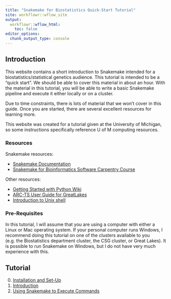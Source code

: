 ```yaml
---
title: "Snakemake for Biostatistics Quick-Start Tutorial"
site: workflowr::wflow_site
output:
  workflowr::wflow_html:
    toc: false
editor_options:
  chunk_output_type: console
---
```


## Introduction

This website contains a short introduction to Snakemake intended for a biostatistics/statistical genetics audience. This tutorial is intended to be a "quick start". We should be able to cover this material in about an hour. With the material in this tutorial, you will be able to write a basic Snakemake pipeline and execute it either locally or on a cluster. 

Due to time constraints, there is lots of material that we won't cover in this guide. Once you are started, there are several excellent resources for learning more. 

This website was created for a tutorial given at the University of Michigan, so some instructions specifically reference U of M computing resources. 


### Resources

Snakemake resources:

- [Snakemake Documentation](https://snakemake.readthedocs.io/en/stable/)
- [Snakemake for Bioinformatics Software Carpentry Course](https://carpentries-incubator.github.io/snakemake-novice-bioinformatics/)

Other resources:

- [Getting Started with Python Wiki](https://www.python.org/about/gettingstarted/)
- [ARC-TS User Guide for GreatLakes](https://arc.umich.edu/greatlakes/user-guide/)
- [Introduction to Unix shell](https://swcarpentry.github.io/shell-novice/)

### Pre-Requisites

In this tutorial, I will assume that you are using a computer with either a Linux or Mac operating system. If your personal computer runs Windows, I recommend doing this tutorial on one of the clusters available to you (e.g. the Biostatistics department cluster, the CSG cluster, or Great Lakes). It is possible to run Snakemake on Windows, but I do not have very much experience with this.

## Tutorial

0. [Installation and Set-Up](install.html)
1. [Introduction](introduction.html)
2. [Using Snakemake to Execute Commands](basics.html)

